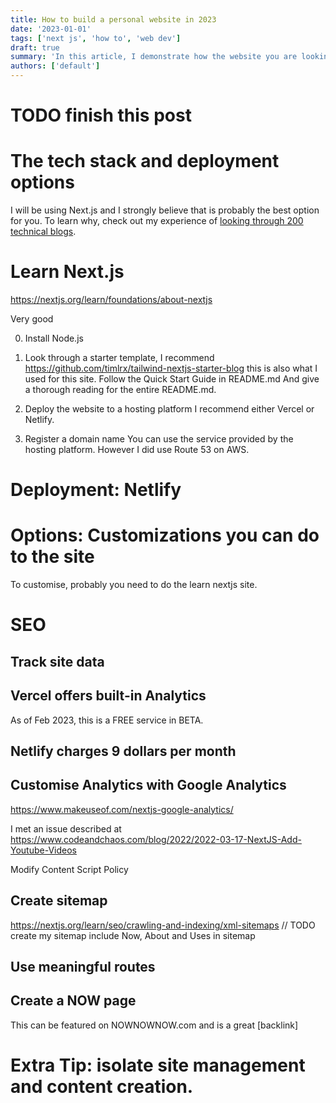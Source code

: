 ```yaml
---
title: How to build a personal website in 2023
date: '2023-01-01'
tags: ['next js', 'how to', 'web dev']
draft: true
summary: 'In this article, I demonstrate how the website you are looking at is developed.'
authors: ['default']
---
```


# TODO finish this post

# The tech stack and deployment options

I will be using Next.js and I strongly believe that is probably the best option for you.
To learn why, check out my experience of [looking through 200 technical blogs]().

# Learn Next.js

https://nextjs.org/learn/foundations/about-nextjs

Very good

0. Install Node.js
1. Look through a starter template, I recommend
   https://github.com/timlrx/tailwind-nextjs-starter-blog
   this is also what I used for this site.
   Follow the Quick Start Guide in README.md
   And give a thorough reading for the entire README.md.

2. Deploy the website to a hosting platform
   I recommend either Vercel or Netlify.
3. Register a domain name
   You can use the service provided by the hosting platform.
   However I did use Route 53 on AWS.

# Deployment: Netlify

# Options: Customizations you can do to the site

To customise, probably you need to do the learn nextjs site.

# SEO

## Track site data

## Vercel offers built-in Analytics

As of Feb 2023, this is a FREE service in BETA.

## Netlify charges 9 dollars per month

## Customise Analytics with Google Analytics

https://www.makeuseof.com/nextjs-google-analytics/

I met an issue described at
https://www.codeandchaos.com/blog/2022/2022-03-17-NextJS-Add-Youtube-Videos

Modify Content Script Policy

## Create sitemap

https://nextjs.org/learn/seo/crawling-and-indexing/xml-sitemaps
// TODO create my sitemap
include Now, About and Uses in sitemap

## Use meaningful routes

## Create a NOW page

This can be featured on NOWNOWNOW.com and is a great [backlink]

# Extra Tip: isolate site management and content creation.
